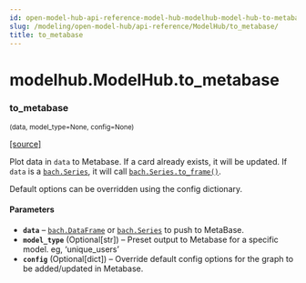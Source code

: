 ```yaml
---
id: open-model-hub-api-reference-model-hub-modelhub-model-hub-to-metabase
slug: /modeling/open-model-hub/api-reference/ModelHub/to_metabase/
title: to_metabase
---
```


# modelhub.ModelHub.to_metabase

<div className="method">

### <span className="name">to_metabase</span>

<small className="parameter-list">(<span className="parameter" id="data">data</span>, <span className="parameter" id="model_type">model_type=None</span>, <span className="parameter" id="config">config=None</span>)</small>


&#8203;<span className="view-source">[[source]](https://github.com/objectiv/objectiv-analytics/blob/mainon3.8/site-packages/modelhub/modelhub.py)</span>

<div className="content">

Plot data in `data` to Metabase. If a card already exists, it will be updated. If `data` is a
[`bach.Series`](/modeling/bach/api-reference/Series/bach.Series.mdx), it will call [`bach.Series.to_frame()`](/modeling/bach/api-reference/Series/bach.Series.to_frame.mdx).

Default options can be overridden using the config dictionary.


#### Parameters

* **`data`** – [`bach.DataFrame`](/modeling/bach/api-reference/DataFrame/bach.DataFrame.mdx) or [`bach.Series`](/modeling/bach/api-reference/Series/bach.Series.mdx) to push to MetaBase.
* **`model_type`** (Optional[str]) – Preset output to Metabase for a specific model. eg, ‘unique_users’
* **`config`** (Optional[dict]) – Override default config options for the graph to be added/updated in Metabase.



</div>


</div>
